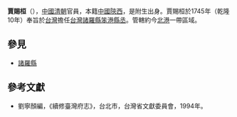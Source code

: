'''賈賜桓'''（{{bd|？||？||}}），[[中國|中國]][[清朝|清朝]]官員，本籍[[中國|中國]][[陝西|陝西]]，是附生出身。賈賜桓於1745年（乾隆10年）奉旨於[[台灣|台灣]]擔任[[台灣|台灣]][[諸羅縣|諸羅縣]][[笨港|笨港]][[縣丞|縣丞]]。管轄約今[[北港鎮_(臺灣)|北港]]一帶區域。
{{start box}}
{{s-before|[[姚國興|姚國興]]}}
{{s-title|[[台灣|台灣]][[諸羅縣|諸羅縣]][[笨港|笨港]][[縣丞|縣丞]]|1745年上任}}
{{s-after|[[程述祖|程述祖]]}}
{{end box}}

==參見==
*[[諸羅縣|諸羅縣]]
==參考文獻==
*劉寧顏編，《續修臺灣府志》，台北市，台灣省文獻委員會，1994年。

{{清朝人物小作品}}